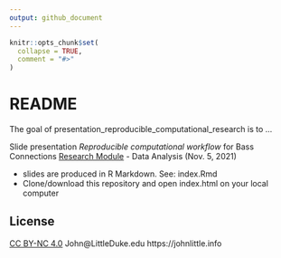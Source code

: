 ```yaml
---
output: github_document
---
```


<!-- README.md is generated from README.Rmd. Please edit that file -->

```r
knitr::opts_chunk$set(
  collapse = TRUE,
  comment = "#>"
)
```

# README

<!-- badges: start -->
<!-- badges: end -->

The goal of presentation_reproducible_computational_research is to ...

Slide presentation _Reproducible computational workflow_ for Bass Connections [Research Module](https://bassconnections.duke.edu/foundational-research-modules) - Data Analysis (Nov. 5, 2021)

- slides are produced in R Markdown.  See:  index.Rmd
- Clone/download this repository and open index.html on your local computer

## License

[CC BY-NC 4.0](https://creativecommons.org/licenses/by-nc/4.0)
John@LittleDuke.edu
https://johnlittle.info